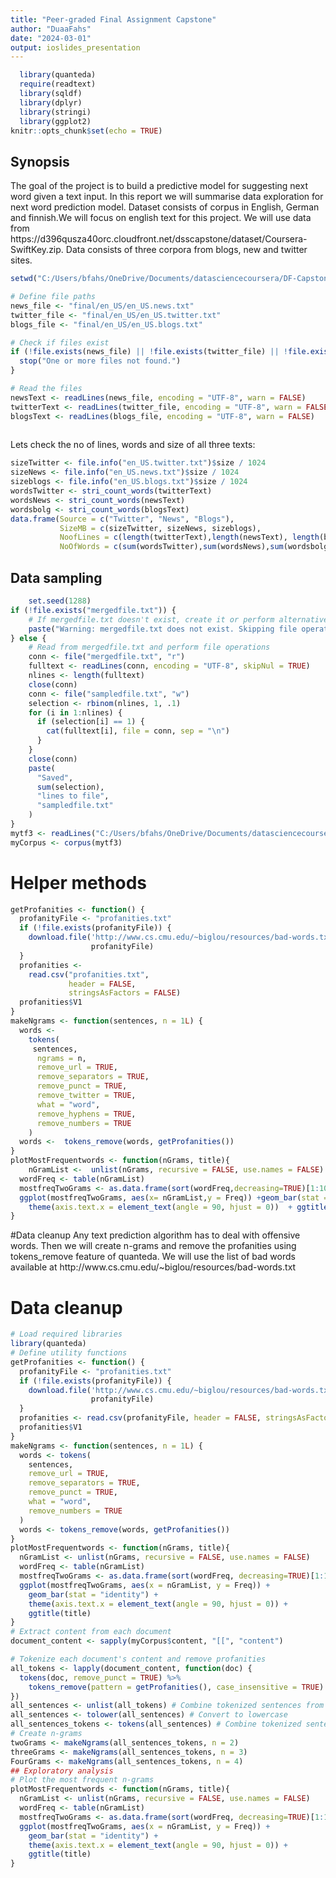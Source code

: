 ---
title: "Peer-graded Final Assignment Capstone"
author: "DuaaFahs"
date: "2024-03-01"
output: ioslides_presentation
---
```{r setup, include=FALSE}
  library(quanteda)
  require(readtext)
  library(sqldf)
  library(dplyr)
  library(stringi)
  library(ggplot2)
knitr::opts_chunk$set(echo = TRUE)
```
## Synopsis
The goal of the project is to build a predictive model for suggesting next word given a text input. In this report we will summarise data exploration for next word prediction model. Dataset consists of corpus in English, German and finnish.We will focus on english text for this project. We will use data from https://d396qusza40orc.cloudfront.net/dsscapstone/dataset/Coursera-SwiftKey.zip.
Data consists of three corpora from blogs, new and twitter sites. 
```{r warning=FALSE}
setwd("C:/Users/bfahs/OneDrive/Documents/datasciencecoursera/DF-Capstone")

# Define file paths
news_file <- "final/en_US/en_US.news.txt"
twitter_file <- "final/en_US/en_US.twitter.txt"
blogs_file <- "final/en_US/en_US.blogs.txt"

# Check if files exist
if (!file.exists(news_file) || !file.exists(twitter_file) || !file.exists(blogs_file)) {
  stop("One or more files not found.")
}

# Read the files
newsText <- readLines(news_file, encoding = "UTF-8", warn = FALSE)
twitterText <- readLines(twitter_file, encoding = "UTF-8", warn = FALSE)
blogsText <- readLines(blogs_file, encoding = "UTF-8", warn = FALSE)
  
```
Lets check the no of lines, words and size of all three texts: 
```{r}
sizeTwitter <- file.info("en_US.twitter.txt")$size / 1024
sizeNews <- file.info("en_US.news.txt")$size / 1024
sizeblogs <- file.info("en_US.blogs.txt")$size / 1024
wordsTwitter <- stri_count_words(twitterText)
wordsNews <- stri_count_words(newsText)
wordsbolg <- stri_count_words(blogsText)
data.frame(Source = c("Twitter", "News", "Blogs"),
           SizeMB = c(sizeTwitter, sizeNews, sizeblogs),
           NoofLines = c(length(twitterText),length(newsText), length(blogsText)),
           NoOfWords = c(sum(wordsTwitter),sum(wordsNews),sum(wordsbolg)))
```
## Data sampling
```{r}
    set.seed(1288)
if (!file.exists("mergedfile.txt")) {
    # If mergedfile.txt doesn't exist, create it or perform alternative operations
    paste("Warning: mergedfile.txt does not exist. Skipping file operations.", "\n")
} else {
    # Read from mergedfile.txt and perform file operations
    conn <- file("mergedfile.txt", "r")
    fulltext <- readLines(conn, encoding = "UTF-8", skipNul = TRUE)
    nlines <- length(fulltext)
    close(conn)
    conn <- file("sampledfile.txt", "w")
    selection <- rbinom(nlines, 1, .1)
    for (i in 1:nlines) {
      if (selection[i] == 1) {
        cat(fulltext[i], file = conn, sep = "\n")
      }
    }
    close(conn)
    paste(
      "Saved",
      sum(selection),
      "lines to file",
      "sampledfile.txt"
    )
}
mytf3 <- readLines("C:/Users/bfahs/OneDrive/Documents/datasciencecoursera/DF-Capstone/sampledfile.txt", encoding = "UTF-8")
myCorpus <- corpus(mytf3)

```
# Helper methods 
```{r utilities}
getProfanities <- function() {
  profanityFile <- "profanities.txt"
  if (!file.exists(profanityFile)) {
    download.file('http://www.cs.cmu.edu/~biglou/resources/bad-words.txt',
                  profanityFile)
  }
  profanities <-
    read.csv("profanities.txt",
             header = FALSE,
             stringsAsFactors = FALSE)
  profanities$V1
}
makeNgrams <- function(sentences, n = 1L) {
  words <-
    tokens(
     sentences,
      ngrams = n,
      remove_url = TRUE,
      remove_separators = TRUE,
      remove_punct = TRUE,
      remove_twitter = TRUE,
      what = "word",
      remove_hyphens = TRUE,
      remove_numbers = TRUE
    )
  words <-  tokens_remove(words, getProfanities())
}
plotMostFrequentwords <- function(nGrams, title){
    nGramList <-  unlist(nGrams, recursive = FALSE, use.names = FALSE)
  wordFreq <- table(nGramList)
  mostfreqTwoGrams <- as.data.frame(sort(wordFreq,decreasing=TRUE)[1:10])
  ggplot(mostfreqTwoGrams, aes(x= nGramList,y = Freq)) +geom_bar(stat = "identity") +
    theme(axis.text.x = element_text(angle = 90, hjust = 0))  + ggtitle(title)
}
```
#Data cleanup
Any text prediction algorithm has to deal with offensive words.
Then we will create n-grams and remove the profanities using tokens_remove feature of quanteda.
We will use the list of bad words available at http://www.cs.cmu.edu/~biglou/resources/bad-words.txt

# Data cleanup
```{r results='hide'}
# Load required libraries
library(quanteda)
# Define utility functions
getProfanities <- function() {
  profanityFile <- "profanities.txt"
  if (!file.exists(profanityFile)) {
    download.file('http://www.cs.cmu.edu/~biglou/resources/bad-words.txt',
                  profanityFile)
  }
  profanities <- read.csv(profanityFile, header = FALSE, stringsAsFactors = FALSE)
  profanities$V1
}
makeNgrams <- function(sentences, n = 1L) {
  words <- tokens(
    sentences,
    remove_url = TRUE,
    remove_separators = TRUE,
    remove_punct = TRUE,
    what = "word",
    remove_numbers = TRUE
  )
  words <- tokens_remove(words, getProfanities())
}
plotMostFrequentwords <- function(nGrams, title){
  nGramList <- unlist(nGrams, recursive = FALSE, use.names = FALSE)
  wordFreq <- table(nGramList)
  mostfreqTwoGrams <- as.data.frame(sort(wordFreq, decreasing=TRUE)[1:10])
  ggplot(mostfreqTwoGrams, aes(x = nGramList, y = Freq)) +
    geom_bar(stat = "identity") +
    theme(axis.text.x = element_text(angle = 90, hjust = 0)) +
    ggtitle(title)
}
# Extract content from each document
document_content <- sapply(myCorpus$content, "[[", "content")

# Tokenize each document's content and remove profanities
all_tokens <- lapply(document_content, function(doc) {
  tokens(doc, remove_punct = TRUE) %>%
    tokens_remove(pattern = getProfanities(), case_insensitive = TRUE)
})
all_sentences <- unlist(all_tokens) # Combine tokenized sentences from all documents
all_sentences <- tolower(all_sentences) # Convert to lowercase
all_sentences_tokens <- tokens(all_sentences) # Combine tokenized sentences into a single tokens object
# Create n-grams
twoGrams <- makeNgrams(all_sentences_tokens, n = 2)
threeGrams <- makeNgrams(all_sentences_tokens, n = 3)
FourGrams <- makeNgrams(all_sentences_tokens, n = 4)
## Exploratory analysis 
# Plot the most frequent n-grams
plotMostFrequentwords <- function(nGrams, title){
  nGramList <- unlist(nGrams, recursive = FALSE, use.names = FALSE)
  wordFreq <- table(nGramList)
  mostfreqTwoGrams <- as.data.frame(sort(wordFreq, decreasing=TRUE)[1:10])
  ggplot(mostfreqTwoGrams, aes(x = nGramList, y = Freq)) +
    geom_bar(stat = "identity") +
    theme(axis.text.x = element_text(angle = 90, hjust = 0)) +
    ggtitle(title)
}
```